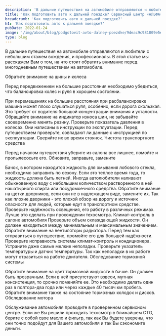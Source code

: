 ```yaml
---
description: 'В дальние путешествия на автомобиле отправляются и любители с небольшим стажем вождения, и профессионалы. В этой статье мы расскажем Вам о том, на что стоит обратить внимание перед многодневным путешествием на автомобиле.'
title: 'Как подготовить авто к дальней поездке? Сервисный центр «АЛЬФА»'
breadcrumb: 'Как подготовить авто к дальней поездке?'
h1: 'Как подготовить авто к дальней поездке?'
pubDate: 2022-01-24
image: '/img/about/blog/podgotovit-avto-dalney-poezdke/9deac9c981809e5e47c092c644f4651a.webp'
type: blog
---
```

В дальние путешествия на автомобиле отправляются и любители с небольшим стажем вождения, и профессионалы. В этой статье мы расскажем Вам о том, на что стоит обратить внимание перед многодневным путешествием на автомобиле.

Обратите внимание на шины и колеса

Перед передвижением на большие расстояния необходимо убедиться, что балансировка колес и руля в хорошем состоянии.

При перемещениях на большие расстояния при расбалансировке машина может плохо слушаться руля, особенно, если дорога скользкая. Это требует от водителя большой концентрации внимания и усталости.
Обращайте внимание на индикатор износа шин, не забывайте своевременно менять резину.
Проверьте показатель давления в колесах. Они написаны в инструкции по эксплуатации. Перед путешествием проверьте, совпадают ли данные с инструкцией по эксплуатации. Сверяйте их во время стоянок.
Чистота транспортного средства

Перед началом путешествия уберите из салона все лишнее, помойте и пропылесосьте его.
Обновите, заправьте, замените

Бачок, в котором находится жидкость для омывания лобового стекла, необходимо заправить по сезону. Если это теплое время года, то жидкость должна быть летней. Иногда автолюбители наливают обыкновенную воду с небольшим количеством растворенного в ней нашатырного спирта или посудомоечного средства.
Обратите внимание на щетки дворников, если они не в надлежащем виде, замените их. Так как плохие дворники - это плохой обзор на дорогу и источник опасности для людей, которые едут в транспортном средстве.
Проверьте надёжность освещения, его работу в различных режимах. Лучше это сделать при прохождении техосмотра.
Климат-контроль в салоне автомобиля
Проверьте объем охлаждающей жидкости. Он должен находиться между минимальным и максимальным значением. Обратите внимание на вентиляторы радиатора. Перед тем как отправиться в путешествие, промойте его для большей надёжности.
Проверьте исправность системы климат-контроль и кондиционера. Устраните даже самые мелкие неполадки.
Проверьте указатель температуры и датчик температуры. Так как неполадки в их работе могут отразиться на работе двигателя.
Обследование тормозной системы

Обратите внимание на цвет тормозной жидкости в бачке. Он должен быть прозрачным. Если в ней присутствуют взвеси, мутная консистенция, то срочно поменяйте ее. Это необходимо делать один раз в полтора-два года или через каждые 40 тысяч км пробега. Обратите внимание также на состояние тормозных колодок и дисков.
Обследование мотора

Обслуживание автомобиля проводите в проверенном сервисном центре. Если же Вы решили проходить техосмотр в ближайшем СТО, берите с собой свое масло и фильтр, так как Вы будете уверены, что они точно подойдут для Вашего автомобиля и так Вы сэкономите деньги.